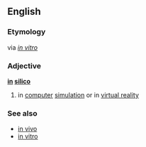 ==English==
===Etymology===
via {{L.}} ''[[in vitro]]''
===Adjective===
{{wikipedia}}
'''[[in]] [[silico]]'''
# in [[computer]] [[simulation]] or in [[virtual reality]]
===See also===
*[[in vivo]]
*[[in vitro]]